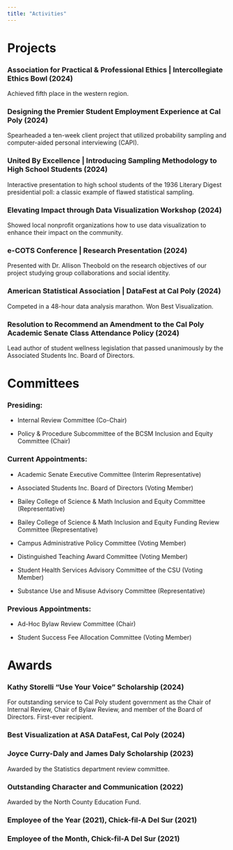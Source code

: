```yaml
---
title: "Activities"
---
```

# Projects

### Association for Practical & Professional Ethics \| Intercollegiate Ethics Bowl (2024)

Achieved fifth place in the western region.

### Designing the Premier Student Employment Experience at Cal Poly (2024)

Spearheaded a ten-week client project that utilized probability sampling and computer-aided personal interviewing (CAPI).

### United By Excellence \| Introducing Sampling Methodology to High School Students (2024)

Interactive presentation to high school students of the 1936 Literary Digest presidential poll: a classic example of flawed statistical sampling.

### Elevating Impact through Data Visualization Workshop (2024)

Showed local nonprofit organizations how to use data visualization to enhance their impact on the community.

### e-COTS Conference \| Research Presentation (2024)

Presented with Dr. Allison Theobold on the research objectives of our project studying group collaborations and social identity.

### American Statistical Association \| DataFest at Cal Poly (2024)

Competed in a 48-hour data analysis marathon. Won Best Visualization.

### Resolution to Recommend an Amendment to the Cal Poly Academic Senate Class Attendance Policy (2024)

Lead author of student wellness legislation that passed unanimously by the Associated Students Inc. Board of Directors.

# Committees

### Presiding:

-   Internal Review Committee (Co-Chair)

-   Policy & Procedure Subcommittee of the BCSM Inclusion and Equity Committee (Chair)

### Current Appointments:

-   Academic Senate Executive Committee (Interim Representative)

-   Associated Students Inc. Board of Directors (Voting Member)

-   Bailey College of Science & Math Inclusion and Equity Committee (Representative)

-   Bailey College of Science & Math Inclusion and Equity Funding Review Committee (Representative)

-   Campus Administrative Policy Committee (Voting Member)

-   Distinguished Teaching Award Committee (Voting Member)

-   Student Health Services Advisory Committee of the CSU (Voting Member)

-   Substance Use and Misuse Advisory Committee (Representative)

### Previous Appointments:

-   Ad-Hoc Bylaw Review Committee (Chair)

-   Student Success Fee Allocation Committee (Voting Member)

# Awards

### Kathy Storelli "Use Your Voice" Scholarship (2024)

For outstanding service to Cal Poly student government as the Chair of Internal Review, Chair of Bylaw Review, and member of the Board of Directors. First-ever recipient.

### Best Visualization at ASA DataFest, Cal Poly (2024)

### Joyce Curry-Daly and James Daly Scholarship (2023)

Awarded by the Statistics department review committee.

### Outstanding Character and Communication (2022)

Awarded by the North County Education Fund.

### Employee of the Year (2021), Chick-fil-A Del Sur (2021)

### Employee of the Month, Chick-fil-A Del Sur (2021)
